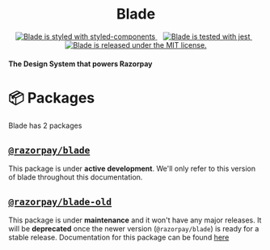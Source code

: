 
<Meta title="Guides/Intro" />

<div style={{ margin: '0 auto', maxWidth: '600px', textAlign: 'center' }}>

<h1 align="center">Blade</h1>
<p align="center">
  <a href="https://github.com/styled-components/styled-components">
    <img
      src="https://img.shields.io/badge/style-%F0%9F%92%85%20styled--components-orange.svg?colorB=daa357&colorA=db748e"
      alt="Blade is styled with styled-components"
    />
  </a>
  &nbsp;&nbsp;
  <a href="https://github.com/facebook/jest">
    <img src="https://jestjs.io/img/jest-badge.svg" alt="Blade is tested with jest" />
  </a>
  &nbsp;&nbsp;
  <a href="https://github.com/razorpay/blade/blob/master/LICENSE.md">
    <img
      src="https://img.shields.io/badge/license-MIT-blue.svg"
      alt="Blade is released under the MIT license."
    />
  </a>
</p>

<h4>
  <b>The Design System that powers Razorpay</b>
</h4>

</div>

# 📦 Packages

Blade has 2 packages

## [`@razorpay/blade`](https://github.com/razorpay/blade/tree/master/packages/blade)

This package is under **active development**. We'll only refer to this version of blade throughout this documentation.

## [`@razorpay/blade-old`](https://github.com/razorpay/blade/tree/master/packages/blade-old)

This package is under **maintenance** and it won't have any major releases. It will be **deprecated** once the newer version (`@razorpay/blade`) is ready for a stable release. Documentation for this package can be found [here](https://github.com/razorpay/blade/blob/master/packages/blade-old/README.md)
